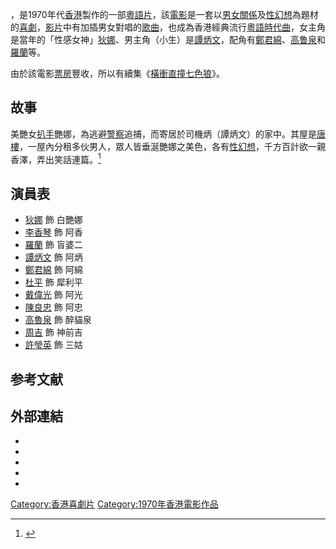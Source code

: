 {{Infobox Film
| name = 七擒七縱七色狼 
| original_name = ''{{lang|en|Lucky Seven}}''
| image = 七擒七縱七色狼 _1970.jpg
| caption = 
| director = [[楊權|楊權]]
| producer_2 = 鄧仕樑
| writer = 楊權
| starring = [[狄娜|狄娜]]<br />[[譚炳文|譚炳文]]
| music = 劉宏遠、羅寶生
| cinematography = 陳幹
| editing = 楊柏榮
| production_company = 兴发影业公司 [香港]
| distributor = 润程娱乐发行有限公司
| released = {{film date|1970|7|29}}
| runtime = 96 分鐘
| country = {{英屬香港電影}}
| language = 粵語
| budget = 
| preceded_by = 
| followed_by = 《[[橫衝直撞七色狼|橫衝直撞七色狼]]》
| amg_id = 
| imdb_id = tt0940879
}}

{{engname|《七擒七縱七色狼》|''Lucky Seven''}}，是1970年代[[香港|香港]]製作的一部[[粵語片|粵語片]]，該[[電影|電影]]是一套以[[男女關係|男女關係]]及[[性幻想|性幻想]]為題材的[[喜劇|喜劇]]，[[视频|影片]]中有加插男女對唱的[[歌曲|歌曲]]，也成為香港經典流行[[粵語時代曲|粵語時代曲]]，女主角是當年的「性感女神」[[狄娜|狄娜]]、男主角（小生）是[[譚炳文|譚炳文]]，配角有[[鄭君綿|鄭君綿]]、[[高鲁泉|高鲁泉]]和[[羅蘭_(香港)|羅蘭]]等。

由於該電影[[票房|票房]]豐收，所以有續集《[[橫衝直撞七色狼|橫衝直撞七色狼]]》。

== 故事 ==
美艷女[[扒手|扒手]]艷娜，為逃避[[警察|警察]]追捕，而寄居於司機炳（譚炳文）的家中。其屋是[[唐樓|唐樓]]，一屋內分租多伙男人，眾人皆垂涎艷娜之美色，各有[[性幻想|性幻想]]，千方百計欲一親香澤，弄出笑話連篇。<ref>{{Cite web |url=http://www.hkwinson.com/newweb/dvddetaileng.asp?film_id=311 |title=七擒七縱七色狼 (1970年電影) |accessdate=2007-09-28 |archive-date=2007-10-12 |archive-url=https://web.archive.org/web/20071012020417/http://www.hkwinson.com/newweb/dvddetaileng.asp?film_id=311 |dead-url=no }}</ref>

== 演員表 ==
*[[狄娜|狄娜]] 飾 白艷娜
*[[李香琴|李香琴]] 飾 阿香
*[[羅蘭_(香港)|羅蘭]] 飾 盲婆二
*[[譚炳文|譚炳文]] 飾 阿炳
*[[鄭君綿|鄭君綿]] 飾 阿綿
*[[杜平|杜平]] 飾 犀利平
*[[戴偉光|戴偉光]] 飾 阿光
*[[陳良忠|陳良忠]] 飾 阿忠
*[[高魯泉|高魯泉]] 飾 醉貓泉
*[[周吉|周吉]] 飾 神前吉
*[[許瑩英|許瑩英]] 飾 三姑

== 参考文献 ==
<references />

== 外部連結 ==
* {{youtube|zk0u8NH6y_Q|《七擒七縱七色狼》}}
*{{hkmdb title|5145|七擒七縱七色狼}}
*{{Mtime|34895|七擒七縱七色狼}}
*{{douban|title=七擒七縱七色狼}}
*{{imdb title|0940879|七擒七縱七色狼}}

[[Category:香港喜劇片|Category:香港喜劇片]]
[[Category:1970年香港電影作品|Category:1970年香港電影作品]]